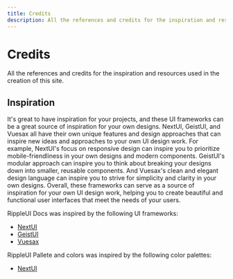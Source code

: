 ```yaml
---
title: Credits
description: All the references and credits for the inspiration and resources used in the creation of this site.
---
```


# Credits

All the references and credits for the inspiration and resources used in the creation of this site.

## Inspiration

It's great to have inspiration for your projects, and these UI frameworks can be a great source of inspiration for your own designs. NextUI, GeistUI, and Vuesax all have their own unique features and design approaches that can inspire new ideas and approaches to your own UI design work. For example, NextUI's focus on responsive design can inspire you to prioritize mobile-friendliness in your own designs and modern components. GeistUI's modular approach can inspire you to think about breaking your designs down into smaller, reusable components. And Vuesax's clean and elegant design language can inspire you to strive for simplicity and clarity in your own designs. Overall, these frameworks can serve as a source of inspiration for your own UI design work, helping you to create beautiful and functional user interfaces that meet the needs of your users.

RippleUI Docs was inspired by the following UI frameworks:

- [NextUI](https://nextui.org/)
- [GeistUI](https://geist-ui.dev/)
- [Vuesax](https://vuesax.com/)

RippleUI Pallete and colors was inspired by the following color palettes:

- [NextUI](https://nextui.org/docs/theme/default-theme#base)
